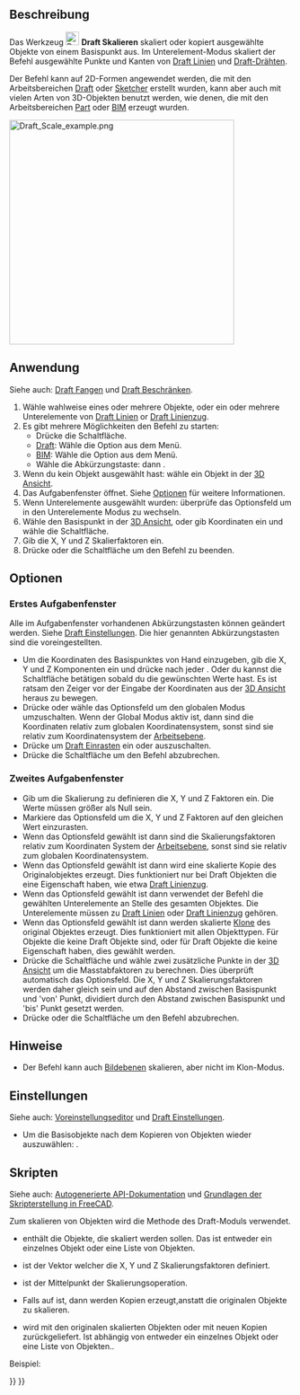 <languages/>

{{Docnav/de
|[[Draft_Rotate/de|Drehen]]
|[[Draft_Mirror/de|Spiegeln]]
|[[Draft_Workbench/de|Draft]]
|IconL=Draft_Rotate.svg
|IconR=Draft_Mirror.svg
|IconC=Workbench_Draft.svg
}}

{{GuiCommand/de
|Name=Draft Scale
|Name/de=Draft Skalieren
|MenuLocation=Änderung → Skalieren<br>Bearbeiten → Skalieren
|Workbenches=[[Draft_Workbench/de|Draft]], [[BIM_Workbench/de|BIM]]
|Shortcut={{KEY|S}} {{KEY|C}}
|SeeAlso=[[Draft_SubelementHighlight/de|Draft UnterelementHervorheben]], [[Draft_Clone/de|Draft Klonen]]
}}

<span id="Description"></span>
==Beschreibung==

Das Werkzeug [[Image:Draft_Scale.svg|24px]] '''Draft Skalieren''' skaliert oder kopiert ausgewählte Objekte von einem Basispunkt aus. Im Unterelement-Modus skaliert der Befehl ausgewählte Punkte und Kanten von [[Draft_Line/de|Draft Linien]] und [[Draft_Wire/de|Draft-Drähten]].

Der Befehl kann auf 2D-Formen angewendet werden, die mit den Arbeitsbereichen [[Draft Workbench/de|Draft]] oder [[Sketcher Workbench/de|Sketcher]] erstellt wurden, kann aber auch mit vielen Arten von 3D-Objekten benutzt werden, wie denen, die mit den Arbeitsbereichen [[Part Workbench/de|Part]] oder [[BIM_Workbench/de|BIM]] erzeugt wurden.

[[Image:Draft_Scale_example.png|400px]]
{{Caption|Skalieren eines Objekts von einen Basispunkt aus}}

<span id="Usage"></span>
==Anwendung==

Siehe auch: [[Draft_Snap/de|Draft Fangen]] und [[Draft_Constrain/de|Draft Beschränken]].

# Wähle wahlweise eines oder mehrere Objekte, oder ein oder mehrere Unterelemente von [[Draft_Line/de|Draft Linien]] or [[Draft_Wire/de|Draft Linienzug]].
# Es gibt mehrere Möglichkeiten den Befehl zu starten:
#* Drücke die {{Button|[[Image:Draft_Scale.svg|16px]] [[Draft_Scale/de|Skalieren]]}} Schaltfläche.
#* [[Draft_Workbench/de|Draft]]: Wähle die {{MenuCommand|Änderung → [[Image:Draft_Scale.svg|16px]] Skalieren}} Option aus dem Menü.
#* [[BIM_Workbench/de|BIM]]: Wähle die {{MenuCommand|Modifizieren → [[Image:Draft_Scale.svg|16px]] Skalieren}} Option aus dem Menü.
#* Wähle die Abkürzungstaste: {{KEY|S}} dann {{KEY|C}}.
# Wenn du kein Objekt ausgewählt hast: wähle ein Objekt in der [[3D_view/de|3D Ansicht]].
# Das {{MenuCommand|Skalieren}} Aufgabenfenster öffnet. Siehe [[#Options|Optionen]] für weitere Informationen.
# Wenn Unterelemente ausgewählt wurden: überprüfe das {{MenuCommand|Modifiziere Unterelemente}} Optionsfeld um in den Unterelemente Modus zu wechseln.
# Wähle den Basispunkt in der [[3D_view/de|3D Ansicht]], oder gib Koordinaten ein und wähle die {{Button|[[Image:Draft_AddPoint.svg|16px]] Enter point}} Schaltfläche.
# Gib die X, Y und Z Skalierfaktoren ein.
# Drücke {{KEY|Enter}} oder die {{Button|OK}} Schaltfläche um den Befehl zu beenden.

<span id="Options"></span>
==Optionen==

<span id="First_task_panel"></span>
===Erstes Aufgabenfenster===

Alle im Aufgabenfenster vorhandenen Abkürzungstasten können geändert werden. Siehe [[Draft_Preferences/de|Draft Einstellungen]]. Die hier genannten Abkürzungstasten sind die voreingestellten.

* Um die Koordinaten des Basispunktes von Hand einzugeben, gib die X, Y und Z Komponenten ein und drücke nach jeder {{KEY|Enter}}. Oder du kannst die {{Button|[[Image:Draft_AddPoint.svg|16px]] Enter point}} Schaltfläche betätigen sobald du die gewünschten Werte hast. Es ist ratsam den Zeiger vor der Eingabe der Koordinaten aus der [[3D_view/de|3D Ansicht]] heraus zu bewegen.
* Drücke {{KEY|G}} oder wähle das {{MenuCommand|Global}} Optionsfeld um den globalen Modus umzuschalten. Wenn der Global Modus aktiv ist, dann sind die Koordinaten relativ zum globalen Koordinatensystem, sonst sind sie relativ zum Koordinatensystem der [[Draft_SelectPlane/de|Arbeitsebene]].
* Drücke {{KEY|S}} um [[Draft_Snap/de|Draft Einrasten]] ein oder auszuschalten.
* Drücke die {{Button|Abbrechen}} Schaltfläche um den Befehl abzubrechen.

<span id="Second_task_panel"></span>
===Zweites Aufgabenfenster===

* Gib um die Skalierung zu definieren die X, Y und Z Faktoren ein. Die Werte müssen größer als Null sein.
* Markiere das {{MenuCommand|Einheitliche Skalierung}} Optionsfeld um die X, Y und Z Faktoren auf den gleichen Wert einzurasten.
* Wenn das {{MenuCommand|Ausrichtung der Arbeitsebene}} Optionsfeld gewählt ist dann sind die Skalierungsfaktoren relativ zum Koordinaten System der [[Draft_SelectPlane|Arbeitsebene]], sonst sind sie relativ zum globalen Koordinatensystem.
* Wenn das {{MenuCommand|Kopieren}} Optionsfeld gewählt ist dann wird eine skalierte Kopie des Originalobjektes erzeugt. Dies funktioniert nur bei Draft Objekten die eine {{PropertyData|Punkte}} Eigenschaft haben, wie etwa [[Draft_Wire/de|Draft Linienzug]].
* Wenn das {{MenuCommand|Unterelemente ändern}} Optionsfeld gewählt ist dann verwendet der Befehl die gewählten Unterelemente an Stelle des gesamten Objektes. Die Unterelemente müssen zu [[Draft_Line|Draft Linien]] oder [[Draft_Wire/de|Draft Linienzug]] gehören.
* Wenn das {{MenuCommand|Klon erzeugen}} Optionsfeld gewählt ist dann werden skalierte [[Draft_Clone/de|Klone]] des original Objektes erzeugt. Dies funktioniert mit allen Objekttypen. Für Objekte die keine Draft Objekte sind, oder für Draft Objekte die keine {{PropertyData|Punkte}} Eigenschaft haben, {{Emphasis|muss}} dies gewählt werden.
* Drücke die {{Button|Anfangs- und Endpunkte wählen}} Schaltfläche und wähle zwei zusätzliche Punkte in der [[3D_view/de|3D Ansicht]] um die Masstabfaktoren zu berechnen. Dies überprüft automatisch das {{MenuCommand|Einheitliche Skalierung}} Optionsfeld. Die X, Y und Z Skalierungsfaktoren werden daher gleich sein und auf den Abstand zwischen Basispunkt und 'von' Punkt, dividiert durch den Abstand zwischen Basispunkt und 'bis' Punkt gesetzt werden.
* Drücke {{KEY|Esc}} oder die {{Button|Abbrechen}} Schaltfläche um den Befehl abzubrechen.

<span id="Notes"></span>
==Hinweise==

* Der Befehl kann auch [[Image_CreateImagePlane/de|Bildebenen]] skalieren, aber nicht im Klon-Modus.

<span id="Preferences"></span>
==Einstellungen==

Siehe auch: [[Preferences_Editor/de|Voreinstellungseditor]] und [[Draft_Preferences/de|Draft Einstellungen]].

* Um die Basisobjekte nach dem Kopieren von Objekten wieder auszuwählen: {{MenuCommand|Bearbeiten → Einstellungen... → Draft → Allgemein → Wähle ursprüngliche Objekte nach dem Kopieren aus}}.

<span id="Scripting"></span>
==Skripten==

Siehe auch: [https://freecad.github.io/SourceDoc/ Autogenerierte API-Dokumentation] und [[FreeCAD_Scripting_Basics/de|Grundlagen der Skripterstellung in FreeCAD]].

Zum skalieren von Objekten wird die Methode {{incode|scale}} des Draft-Moduls verwendet.

{{Code|code=
scaled_list = scale(objectslist, scale=Vector(1,1,1), center=Vector(0,0,0), copy=False)
}}

* {{incode|objectslist}} enthält die Objekte, die skaliert werden sollen. Das ist entweder ein einzelnes Objekt oder eine Liste von Objekten.
* {{incode|scale}} ist der Vektor welcher die X, Y und Z Skalierungsfaktoren definiert.
* {{incode|center}} ist der Mittelpunkt der Skalierungsoperation.
* Falls {{incode|copy}} auf {{incode|True}} ist, dann werden Kopien erzeugt,anstatt die originalen Objekte zu skalieren.
* {{incode|scaled_list}} wird mit den originalen skalierten Objekten oder mit neuen Kopien zurückgeliefert. Ist abhängig von {{incode|objectslist}} entweder ein einzelnes Objekt oder eine Liste von Objekten..

Beispiel:

{{Code|code=
import FreeCAD as App
import Draft

doc = App.newDocument()

pts = [App.Vector(0, 0, 0), App.Vector(500, 500, 0), App.Vector(600, 0, 0)]
wire1 = Draft.make_wire(pts, closed=True)
doc.recompute()

scale1 = App.Vector(2.3, 0.75, 0)
wire2 = Draft.scale(wire1, scale1, copy=True)
doc.recompute()

scale2 = App.Vector(-2, -1.5, 0)
wires = Draft.scale([wire1, wire2], scale2, copy=True)
doc.recompute()
}}


{{Docnav/de
|[[Draft_Rotate/de|Drehen]]
|[[Draft_Mirror/de|Spiegeln]]
|[[Draft_Workbench/de|Draft]]
|IconL=Draft_Rotate.svg
|IconR=Draft_Mirror.svg
|IconC=Workbench_Draft.svg
}}

{{Draft Tools navi{{#translation:}}}}
{{Userdocnavi{{#translation:}}}}